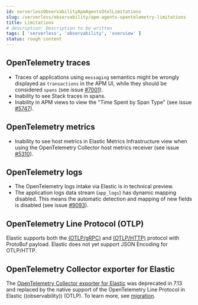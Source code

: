 ```yaml
---
id: serverlessObservabilityApmAgentsOtelLimitations
slug: /serverless/observability/apm-agents-opentelemetry-limitations
title: Limitations
# description: Description to be written
tags: [ 'serverless', 'observability', 'overview' ]
status: rough content
---
```



<Testing />

<div id="open-telemetry-known-limitations"></div>

<div id="open-telemetry-traces-limitations"></div>

## OpenTelemetry traces

* Traces of applications using `messaging` semantics might be wrongly displayed as `transactions` in the APM UI, while they should be considered `spans` (see issue [#7001](https://github.com/elastic/apm-server/issues/7001)).
* Inability to see Stack traces in spans.
* Inability in APM views to view the "Time Spent by Span Type"  (see issue [#5747](https://github.com/elastic/apm-server/issues/5747)).

<div id="open-telemetry-metrics-limitations"></div>

## OpenTelemetry metrics

* Inability to see host metrics in Elastic Metrics Infrastructure view when using the OpenTelemetry Collector host metrics receiver (see issue [#5310](https://github.com/elastic/apm-server/issues/5310)).

<div id="open-telemetry-logs-intake"></div>

## OpenTelemetry logs

* <DocBadge template="technical preview" />  The OpenTelemetry logs intake via Elastic is in technical preview.
* The application logs data stream (`app_logs`) has dynamic mapping disabled. This means the automatic detection and mapping of new fields is disabled (see issue [#9093](https://github.com/elastic/apm-server/issues/9093)).

<div id="open-telemetry-otlp-limitations"></div>

## OpenTelemetry Line Protocol (OTLP)

Elastic supports both the
[(OTLP/gRPC)](https://github.com/open-telemetry/opentelemetry-specification/blob/main/specification/protocol/otlp.md#otlpgrpc) and
[(OTLP/HTTP)](https://github.com/open-telemetry/opentelemetry-specification/blob/main/specification/protocol/otlp.md#otlphttp) protocol
with ProtoBuf payload. Elastic does not yet support JSON Encoding for OTLP/HTTP.

<div id="open-telemetry-collector-exporter"></div>

## OpenTelemetry Collector exporter for Elastic

The [OpenTelemetry Collector exporter for Elastic](https://github.com/open-telemetry/opentelemetry-collector-contrib/tree/main/exporter/elasticexporter#legacy-opentelemetry-collector-exporter-for-elastic)
was deprecated in 7.13 and replaced by the native support of the OpenTelemetry Line Protocol in
Elastic ((observability)) (OTLP). To learn more, see
[migration](https://github.com/open-telemetry/opentelemetry-collector-contrib/tree/main/exporter/elasticexporter#migration).
